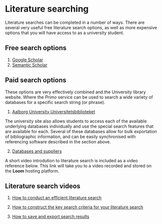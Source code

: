# Literature searching

Literature searches can be completed in a number of ways. There are several very useful free literature search options, as well as more expensive options that you will have access to as a university student.

## Free search options

  1. [Google Scholar](https://scholar.google.com)
  2. [Semantic Scholar](https://www.semanticscholar.org)
  
## Paid search options

These options are very effectively combined and the University library website. Where the *Primo* service can be used to search a wide variety of databases for a specific search string (or phrase).

  1. [Aalborg University Universitetsbiblioteket](https://www.en.aub.aau.dk)

The university site also allows students to access each of the available underlying databases individually and use the special search features that are available for each. Several of these databases allow for bulk exportation of bibliographic information, and can be easily synchronised with referencing software described in the section above.

 2. [Databases and suppliers](https://www.en.aub.aau.dk/find-material/databases)

A short video introdution to literature search is included as a video reference below. This link will take you to a video recorded and stored on the **Loom** hosting platform.

## Literature search videos

  1. [How to conduct an efficient literature search]()

  2. [How to construct the key search criteria for your literature search]()
  
  3. [How to save and export search results]()
